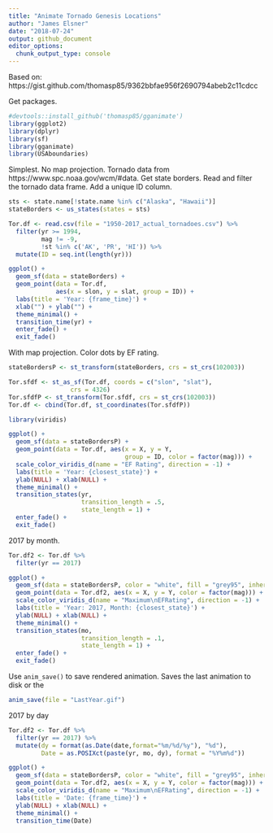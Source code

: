 ```yaml
---
title: "Animate Tornado Genesis Locations"
author: "James Elsner"
date: "2018-07-24"
output: github_document
editor_options: 
  chunk_output_type: console
---
```


Based on: https://gist.github.com/thomasp85/9362bbfae956f2690794abeb2c11cdcc

Get packages.  
```r
#devtools::install_github('thomasp85/gganimate')
library(ggplot2)
library(dplyr)
library(sf)
library(gganimate)
library(USAboundaries)
```

Simplest. No map projection. Tornado data from https://www.spc.noaa.gov/wcm/#data. Get state borders. Read and filter the tornado data frame. Add a unique ID column.
```r
sts <- state.name[!state.name %in% c("Alaska", "Hawaii")]
stateBorders <- us_states(states = sts)

Tor.df <- read.csv(file = "1950-2017_actual_tornadoes.csv") %>%
  filter(yr >= 1994, 
         mag != -9,
         !st %in% c('AK', 'PR', 'HI')) %>%
  mutate(ID = seq.int(length(yr)))

ggplot() +
  geom_sf(data = stateBorders) +
  geom_point(data = Tor.df, 
             aes(x = slon, y = slat, group = ID)) +
  labs(title = 'Year: {frame_time}') +
  xlab("") + ylab("") +
  theme_minimal() +
  transition_time(yr) +
  enter_fade() +
  exit_fade() 
```

With map projection. Color dots by EF rating.
```r
stateBordersP <- st_transform(stateBorders, crs = st_crs(102003))

Tor.sfdf <- st_as_sf(Tor.df, coords = c("slon", "slat"), 
                 crs = 4326)
Tor.sfdfP <- st_transform(Tor.sfdf, crs = st_crs(102003))
Tor.df <- cbind(Tor.df, st_coordinates(Tor.sfdfP))

library(viridis)

ggplot() +
  geom_sf(data = stateBordersP) +
  geom_point(data = Tor.df, aes(x = X, y = Y, 
                                group = ID, color = factor(mag))) +
  scale_color_viridis_d(name = "EF Rating", direction = -1) +
  labs(title = 'Year: {closest_state}') +
  ylab(NULL) + xlab(NULL) +
  theme_minimal() +
  transition_states(yr, 
                    transition_length = .5, 
                    state_length = 1) +
  enter_fade() +
  exit_fade()
```

2017 by month.
```r
Tor.df2 <- Tor.df %>%
  filter(yr == 2017)

ggplot() +
  geom_sf(data = stateBordersP, color = "white", fill = "grey95", inherit.aes = FALSE) +
  geom_point(data = Tor.df2, aes(x = X, y = Y, color = factor(mag))) +
  scale_color_viridis_d(name = "Maximum\nEFRating", direction = -1) +
  labs(title = 'Year: 2017, Month: {closest_state}') +
  ylab(NULL) + xlab(NULL) +
  theme_minimal() +
  transition_states(mo, 
                    transition_length = .1, 
                    state_length = 1) +
  enter_fade() +
  exit_fade()
```

Use `anim_save()` to save rendered animation. Saves the last animation to disk or the 
```r
anim_save(file = "LastYear.gif")
```

2017 by day
```r
Tor.df2 <- Tor.df %>%
  filter(yr == 2017) %>%
  mutate(dy = format(as.Date(date,format="%m/%d/%y"), "%d"),
         Date = as.POSIXct(paste(yr, mo, dy), format = "%Y%m%d"))

ggplot() +
  geom_sf(data = stateBordersP, color = "white", fill = "grey95", inherit.aes = FALSE) +
  geom_point(data = Tor.df2, aes(x = X, y = Y, color = factor(mag))) +
  scale_color_viridis_d(name = "Maximum\nEFRating", direction = -1) +
  labs(title = 'Date: {frame_time}') +
  ylab(NULL) + xlab(NULL) +
  theme_minimal() +
  transition_time(Date) 
```
